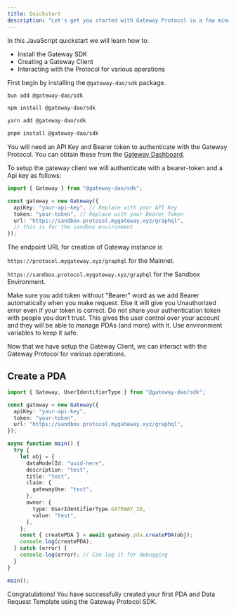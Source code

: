```yaml
---
title: Quickstart
description: "Let's get you started with Gateway Protocol in a few minutes."
---
```


In this JavaScript quickstart we will learn how to:

- Install the Gateway SDK
- Creating a Gateway Client
- Interacting with the Protocol for various operations

<Steps>
  <Step title="Install @gateway-dao/sdk">

First begin by installing the `@gateway-dao/sdk` package.

<CodeGroup>

```bash bun
bun add @gateway-dao/sdk
```

```bash npm
npm install @gateway-dao/sdk
```

```bash yarn
yarn add @gateway-dao/sdk
```

```bash pnpm
pnpm install @gateway-dao/sdk
```

</CodeGroup>

</Step>

<Step title="Setup the Gateway Client" >

You will need an API Key and Bearer token to authenticate with the Gateway Protocol.
You can obtain these from the [Gateway Dashboard](https://sandbox.mygateway.xyz/dashboard/).

To setup the gateway client we will authenticate with a bearer-token and a Api key as follows:

```ts Node.js
import { Gateway } from "@gateway-dao/sdk";

const gateway = new Gateway({
  apiKey: "your-api-key", // Replace with your API Key
  token: "your-token", // Replace with your Bearer Token
  url: "https://sandbox.protocol.mygateway.xyz/graphql",
  // this is for the sandbox environment
});
```

The endpoint URL for creation of Gateway instance is

`https://protocol.mygateway.xyz/graphql` for the Mainnet.

`https://sandbox.protocol.mygateway.xyz/graphql` for the Sandbox Environment.

<Warning>
  Make sure you add token without "Bearer" word as we add Bearer automatically
  when you make request. Else it will give you Unauthorized error even if your
  token is correct.
</Warning>

<Warning>
  Do not share your authentication token with people you don’t trust. This gives
  the user control over your account and they will be able to manage PDAs (and
  more) with it. Use environment variables to keep it safe.
</Warning>

</Step>

<Step title="Interacting with the Gateway Protocol" >

Now that we have setup the Gateway Client, we can interact with the Gateway Protocol for various operations.

## Create a PDA

```ts Node.js
import { Gateway, UserIdentifierType } from "@gateway-dao/sdk";

const gateway = new Gateway({
  apiKey: "your-api-key",
  token: "your-token",
  url: "https://sandbox.protocol.mygateway.xyz/graphql",
});

async function main() {
  try {
    let obj = {
      dataModelId: "uuid-here",
      description: "test",
      title: "test",
      claim: {
        gatewayUse: "test",
      },
      owner: {
        type: UserIdentifierType.GATEWAY_ID,
        value: "test",
      },
    };
    const { createPDA } = await gateway.pda.createPDA(obj);
    console.log(createPDA);
  } catch (error) {
    console.log(error); // Can log it for debugging
  }
}

main();
```

</Step>

Congratulations! You have successfully created your first PDA and Data Request Template using the Gateway Protocol SDK.

</Steps>
